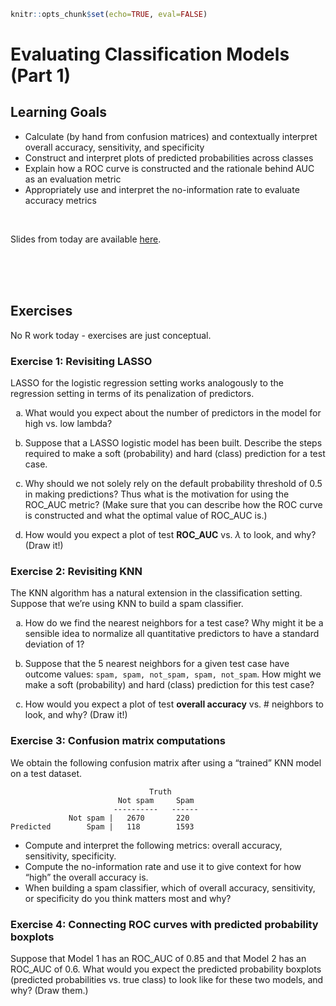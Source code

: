 ```r
knitr::opts_chunk$set(echo=TRUE, eval=FALSE)
```

# Evaluating Classification Models (Part 1)

## Learning Goals {-}

- Calculate (by hand from confusion matrices) and contextually interpret overall accuracy, sensitivity, and specificity
- Construct and interpret plots of predicted probabilities across classes
- Explain how a ROC curve is constructed and the rationale behind AUC as an evaluation metric
- Appropriately use and interpret the no-information rate to evaluate accuracy metrics

<br>

Slides from today are available [here](https://docs.google.com/presentation/d/1iSaQIxRnSfaImELGRxIqOyChTyeImfEOAhFVhhabz0c/edit?usp=sharing).



<br><br><br>



## Exercises {-}

No R work today - exercises are just conceptual.

### Exercise 1: Revisiting LASSO {-}

LASSO for the logistic regression setting works analogously to the regression setting in terms of its penalization of predictors.

a. What would you expect about the number of predictors in the model for high vs. low lambda?

b. Suppose that a LASSO logistic model has been built. Describe the steps required to make a soft (probability) and hard (class) prediction for a test case.

c. Why should we not solely rely on the default probability threshold of 0.5 in making predictions? Thus what is the motivation for using the ROC_AUC metric? (Make sure that you can describe how the ROC curve is constructed and what the optimal value of ROC_AUC is.)

d. How would you expect a plot of test **ROC_AUC** vs. $\lambda$ to look, and why? (Draw it!)



### Exercise 2: Revisiting KNN {-}

The KNN algorithm has a natural extension in the classification setting. Suppose that we're using KNN to build a spam classifier.

a. How do we find the nearest neighbors for a test case? Why might it be a sensible idea to normalize all quantitative predictors to have a standard deviation of 1?

b. Suppose that the 5 nearest neighbors for a given test case have outcome values: `spam, spam, not_spam, spam, not_spam`. How might we make a soft (probability) and hard (class) prediction for this test case?

c. How would you expect a plot of test **overall accuracy** vs. # neighbors to look, and why? (Draw it!)



### Exercise 3: Confusion matrix computations {-}

We obtain the following confusion matrix after using a "trained" KNN model on a test dataset.

```
                               Truth
                        Not spam     Spam
                       ----------   ------
             Not spam |   2670       220
Predicted        Spam |   118        1593
```

- Compute and interpret the following metrics: overall accuracy, sensitivity, specificity.
- Compute the no-information rate and use it to give context for how "high" the overall accuracy is.
- When building a spam classifier, which of overall accuracy, sensitivity, or specificity do you think matters most and why?




### Exercise 4: Connecting ROC curves with predicted probability boxplots {-}

Suppose that Model 1 has an ROC_AUC of 0.85 and that Model 2 has an ROC_AUC of 0.6. What would you expect the predicted probability boxplots (predicted probabilities vs. true class) to look like for these two models, and why? (Draw them.)




